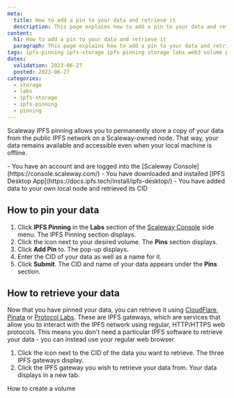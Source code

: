 ```yaml
---
meta:
  title: How to add a pin to your data and retrieve it
  description: This page explains how to add a pin to your data and retrieve it using Scaleway IPFS Pinning
content:
  h1: How to add a pin to your data and retrieve it
  paragraph: This page explains how to add a pin to your data and retrieve it using Scaleway IPFS Pinning
tags: ipfs-pinning ipfs-storage ipfs pinning storage labs web3 volume pin
dates:
  validation: 2023-06-27
  posted: 2023-06-27
categories:
  - storage
  - labs
  - ipfs-storage
  - ipfs-pinning
  - pinning
---
```


Scaleway IPFS pinning allows you to permanently store a copy of your data from the public IPFS network on a Scaleway-owned node. That way, your data remains available and accessible even when your local machine is offline.

<Message type="requirement">
  - You have an account and are logged into the [Scaleway Console](https://console.scaleway.com/)
  - You have downloaded and installed [IPFS Desktop App](https://docs.ipfs.tech/install/ipfs-desktop/)
  - You have added data to your own local node and retrieved its CID
</Message>

## How to pin your data

1. Click **IPFS Pinning** in the **Labs** section of the [Scaleway Console](https://console.scaleway.com) side menu. The IPFS Pinning section displays.
2. Click the <Icon name="[seeMore]" /> icon next to your desired volume. The **Pins** section displays.
3. Click **Add Pin** to. The pop-up displays.
4. Enter the CID of your data as well as a name for it.
5. Click **Submit**. The CID and name of your data appears under the **Pins** section. 

## How to retrieve your data 

Now that you have pinned your data, you can retrieve it using [CloudFlare](https://www.cloudflare.com/), [Pinata](https://www.pinata.cloud/) or [Protocol Labs](https://protocol.ai/). These are IPFS gateways, which are services that allow you to interact with the IPFS network using regular, HTTP/HTTPS web protocols. This means you don't need a particular IPFS software to retrieve your data - you can instead use your regular web browser.

1. Click the <Icon name="[more]" /> icon next to the CID of the data you want to retrieve. The three IPFS gateways display.
2. Click the IPFS gateway you wish to retrieve your data from. Your data displays in a new tab. 

<Navigation title="See Also">
  <PreviousButton to="/labs/ipfs/how-to/create-a-volume/">How to create a volume</PreviousButton>
</Navigation>